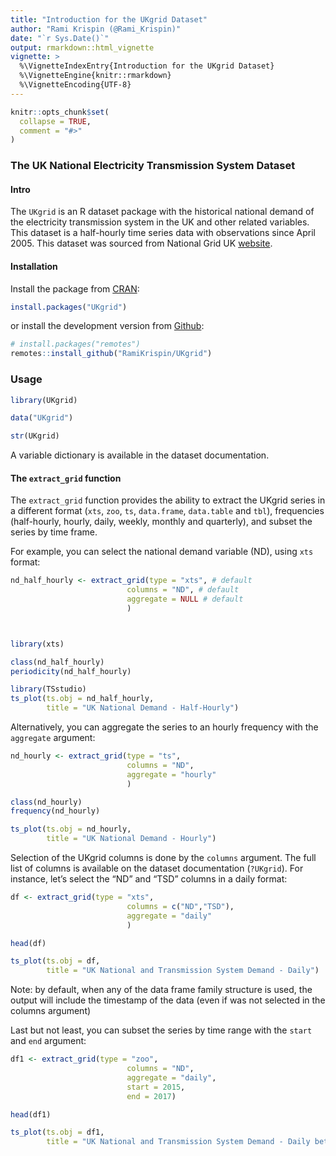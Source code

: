 ```yaml
---
title: "Introduction for the UKgrid Dataset"
author: "Rami Krispin (@Rami_Krispin)"
date: "`r Sys.Date()`"
output: rmarkdown::html_vignette
vignette: >
  %\VignetteIndexEntry{Introduction for the UKgrid Dataset}
  %\VignetteEngine{knitr::rmarkdown}
  %\VignetteEncoding{UTF-8}
---
```


```r
knitr::opts_chunk$set(
  collapse = TRUE,
  comment = "#>"
)
```

### The UK National Electricity Transmission System Dataset

#### Intro

The `UKgrid` is an R dataset package with the historical national demand of the electricity transmission system in the UK and other related variables. This dataset is a half-hourly time series data with observations since April 2005. This dataset was sourced from National Grid UK [website](https://www.nationalgrid.com/uk).

#### Installation

Install the package from [CRAN](https://CRAN.R-project.org/package=UKgrid):

```r
install.packages("UKgrid")
```

or install the development version from [Github](https://github.com/RamiKrispin/UKgrid):

```r
# install.packages("remotes")
remotes::install_github("RamiKrispin/UKgrid")
```

### Usage

```r
library(UKgrid)

data("UKgrid")

str(UKgrid)
```

A variable dictionary is available in the dataset documentation. 

#### The `extract_grid` function

The `extract_grid` function provides the ability to extract the UKgrid series in a different format (`xts`, `zoo`, `ts`, `data.frame`, `data.table` and `tbl`), frequencies (half-hourly, hourly, daily, weekly, monthly and quarterly), and subset the series by time frame.   

For example, you can select the national demand variable (ND), using `xts` format:

```r

nd_half_hourly <- extract_grid(type = "xts", # default
                          columns = "ND", # default
                          aggregate = NULL # default
                          )



library(xts)

class(nd_half_hourly)
periodicity(nd_half_hourly)

library(TSstudio)
ts_plot(ts.obj = nd_half_hourly, 
        title = "UK National Demand - Half-Hourly")

```

Alternatively, you can aggregate the series to an hourly frequency with the `aggregate` argument:

```r

nd_hourly <- extract_grid(type = "ts", 
                          columns = "ND", 
                          aggregate = "hourly" 
                          )

class(nd_hourly)
frequency(nd_hourly)

ts_plot(ts.obj = nd_hourly, 
        title = "UK National Demand - Hourly")

```


Selection of the UKgrid columns is done by the `columns` argument. The full list of columns is available on the dataset documentation (`?UKgrid`). For instance, let's select the "ND" and "TSD" columns in a daily format:

```r

df <- extract_grid(type = "xts", 
                          columns = c("ND","TSD"), 
                          aggregate = "daily" 
                          )

head(df)

ts_plot(ts.obj = df, 
        title = "UK National and Transmission System Demand - Daily")

```

Note: by default, when any of the data frame family structure is used, the output will include the timestamp of the data (even if was not selected in the columns argument)

Last but not least, you can subset the series by time range with the `start` and `end` argument:

```r

df1 <- extract_grid(type = "zoo", 
                          columns = "ND", 
                          aggregate = "daily", 
                          start = 2015,
                          end = 2017)

head(df1)

ts_plot(ts.obj = df1, 
        title = "UK National and Transmission System Demand - Daily between 2015 and 2017")

```
